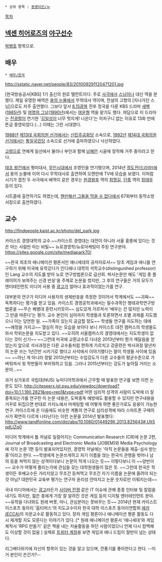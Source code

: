  * 상위 항목 : [[동명이인/ㅂ]]

[[목차]]
== [[넥센 히어로즈]]의 [[야구]]선수 ==
[[박병호]] 항목으로.

== 배우 ==
 * [[배우/한국]]

http://sstatic.naver.net/people/83/201009291120471201.jpg

[한국방송공사|KBS] 1기 출신의 원로 탤런트이다. 주로 [[사극]]에서 [[스님]]이나 대신 역을 분했다. 제일 유명한 배역은 [[용의 눈물]]에서 무학대사 역이며, 전설의 고향의 [지나가던 스님]으로도 자주 출연했다. 그보다 앞서 [[8.15광복]] 전후 정국을 다룬 KBS 드라마 [[새벽]]([[1985년]]) 및 [[여명의 그날]]([[1990년]])에서는 [[여운형]] 역을 맡기도 했다. 여담으로 이 드라마는 [[전광렬]]이 연기한 '[[김일성]]이 너무 멋지게! 나온다'는 어처구니 없는 이유로 13화 만에 뜬금 종영되었다.(...) 이때는 그런 시대였다.

[[1988년]] [[제13대 국회의원 선거]]에서는 [[신민주공화당]] 소속으로, [[1992년]] [[제14대 국회의원 선거]]에서는 [[통일국민당]] 소속으로 선거에 출마하였으나 낙선하였다.

[[고령]]으로 연예계 일선에서 물러나 부인과 함께 [[남해]]안 시골에 정착해 거주 중이라고 한다.

[[태조 왕건]]에서 형미대사, [[무인시대]]에서 조영인을 연기했으며, 2014년 [[정도전(드라마)]]에서 용의 눈물에 이어 다시 무학대사로 출연하여 오랜만에 TV에 모습을 보였다. 이처럼 시기가 겹친 두 사극에서 배역이 같은 경우는 [[원경왕후]] 역의 [[최명길]], [[단종(조선)|단종]] 역의 [[정태우]] 등이 있다.

시트콤에 출연하기도 하였는데, [[웬만해선 그들을 막을 수 없다]]에서 67회부터 동작소방서장으로 출연하였다.

== 교수 ==
http://findpeople.kaist.ac.kr/photo/del_park.jpg

카이스트 경영대학의 교수.~~카이스트 경영대는 대전이 아니라 서울 홍릉에 있다는 것은 아는 사람만 아는 비밀~~
뉴로경영학/뉴로마케팅이 주된 연구분야.
https://sites.google.com/site/mediapark70/

~~한국 최초의 애니메이션 평론서인 애니세대의 공저자로서~~ 당초 게임과 애니를 연구하기 위해 미국에 유학갔다가 인디애나 대학의 석학교수(distinguished professor)인 Lang 교수의 지도를 받아 뉴로 연구방법론으로 급선회. 박사논문만 해도 '게임 중 플레이어가 보여주는 신경 반응'을 주제로 논문을 썼지만, 그 후의 연구들은 거의 모두가 엔터테인먼트 미디어 사용 중 [[광고]]가 얼마나 효과적이었는가를 연구.

대부분의 연구가 미디어 사용자의 생체반응을 측정한 것이어서 학계에서도 ~~괴짜~~ 독특하다는 평가를 받고 있음. 카이스트 경영공학과에서는 필수과목인 행태과학연구방법론을 ~~무슨 해병대 훈련시키듯이~~ 심도있게 가르쳐서 '배우는 건 많지만 노력이 그 만큼 따른다'는 평가. 교수 본인이 심야까지 학생들과 토론하면서 조별 과제를 지도했으니 이는 당연한 일. ~~가족이 있는지 궁금할 정도~~ 학생들 연구를 지도하는 데에 ~~애정을 가지고~~ 열심히 하는 모습을 보이다 보니 카이스트 대전 캠퍼스의 학생들도 와서 학위논문을 지도받고 있다. ~~오히려 서울캠퍼스의 경영대에서는 지도학생이 없다는 것이 신기~~
~~그런데 미국에 교환교수로 다녀온 2013년부터 뭔가 깨달음을 얻었는지 앞으로 석사과정은 다른 교수들처럼 편하게 가르치고 강훈련은 박사과정 말년차의 논문 쓰는 1년간만 시키기로 했다고 사석에서 이야기했다는 말이 학생들 사이에 있음~~
~~아닌 게 아니라 정말 2013년부터는 수업강도가 다른 교수들의 평균수준으로 가벼워져서 윗 학번들이 부러워하고 있음. 그러나 2015년부터는 강도가 높아질 거라는 소문이...~~

과거 싱가포르 국립대(NUS) 뉴미디어학과에서 근무할 때 발표한 연구를 보면 이런 논문도 있다.
http://citeseerx.ist.psu.edu/viewdoc/download?doi=10.1.1.190.2821&rep=rep1&type=pdf
어떤 심리적 성격의 사람이 도박에 더 잘 중독되는가를 연구한 이 논문 내용은, 도박중독 예방에도 활용할 수 있지만 연구내용을 거꾸로 뒤집으면 반대로 카지노에서 마케팅할 때 어떻게 하면 좋은가로도 응용이 가능한 연구. 카이스트에 온 다음에도 비슷한 계통의 연구로 심리성격에 따라 스마트폰 구매의사가 확연히 다르게 나타난다는 이런 논문을 2014년 발표했다:
http://www.tandfonline.com/doi/abs/10.1080/0144929X.2013.825643#.Ult5qdLIZq0

미디어 학계에서 톱 저널로 일컬어지는 Communication Research (CR)에 논문 2편, Journal of Broadcasting and Electronic Media (JOBEM)와 Media Psychology에 각각 논문 1편 등이 발표되어있지만, 경영학 저널에는 '아직 논문들을 제출-심사 받는 중'이라고 한다. ~~학생에게 논문쓰게하고 자기 이름을 얹는 한국식 관행을 벗어나 남의 등을 쳐먹지 않는 성격이다보니 논문이 적게 나오는 듯~~ 이렇다보니 이 ~~양반이~~ 교수가 어떻게 풀리는가에 관심을 갖는 대학원생들이 많은 듯. ~~그런데 한국은 학생이든 후배교수든 가리지않고 무조건 등쳐먹고 무조건 자기 이름을 논문에 올려야 되는 것 아님? 대한민국 교육부 평가는 연구자 윤리성 안따지고 논문 숫자로만 이뤄지는데~~

국내 미디어에서는 [http://sunday.joins.com/article/view.asp?aid=31837 광고]라든가 [http://article.joins.com/news/article/article.asp?total_id=11018201 사이버 전쟁] 같은 IT 이슈에 관해 종종 인터뷰 및 칼럼을 내기도 하지만, 젊은 층에게 가장 잘 알려진 것은 게임 등의 디지털 엔터테인먼트 분야. ~~유학을 다녀와도 원래 버릇, 아니, 관심분야는 못바꾸는 듯~~ 
2014년 현재 카이스트 이스포츠 동아리 '옵티머스'의 지도교수이자 한국 대학 이스포츠 동아리연합회 [http://economy.hankooki.com/lpage/sports/201311/e20131112092709118270.htm 에카(ECCA)]의 자문교수로 활동하고 있다. 장차 게임 평론이나 애니메이션 평론 활동도 다시 재개할 지도 모른다는 이야기가 있다. [* 원래 애니메이션 평론서 '애니세대'와 게임제작서 'RPG 만들기' 같은 책을 내는 저술활동을 하던 사람이었으니 언제 다시 컴백해도 이상할 것이 없음 ] 실제로 [http://twitter.com/mediapark1999 트위터 계정]을 보면 게임과 애니 드립이 절반이 넘는 상태다.

리그베다위키에 자신의 항목이 있는 것을 알고 있으며, 깐풍기를 좋아한다고 한다. --이거 본인이 쓴건가?--
